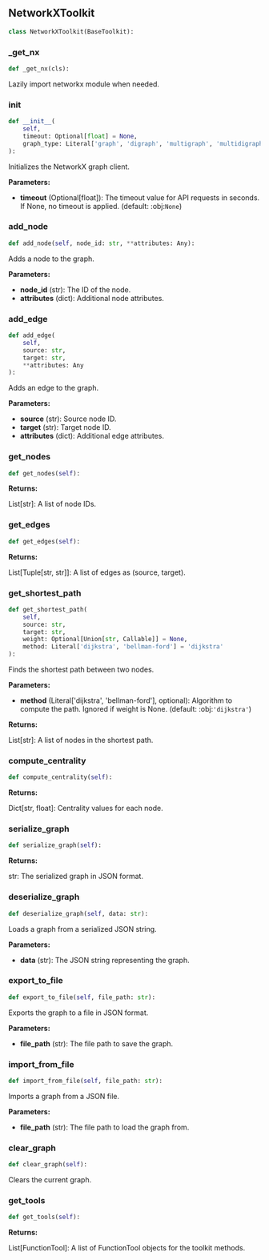 <a id="camel.toolkits.networkx_toolkit"></a>

<a id="camel.toolkits.networkx_toolkit.NetworkXToolkit"></a>

## NetworkXToolkit

```python
class NetworkXToolkit(BaseToolkit):
```

<a id="camel.toolkits.networkx_toolkit.NetworkXToolkit._get_nx"></a>

### _get_nx

```python
def _get_nx(cls):
```

Lazily import networkx module when needed.

<a id="camel.toolkits.networkx_toolkit.NetworkXToolkit.__init__"></a>

### __init__

```python
def __init__(
    self,
    timeout: Optional[float] = None,
    graph_type: Literal['graph', 'digraph', 'multigraph', 'multidigraph'] = 'graph'
):
```

Initializes the NetworkX graph client.

**Parameters:**

- **timeout** (Optional[float]): The timeout value for API requests in seconds. If None, no timeout is applied. (default: :obj:`None`)

<a id="camel.toolkits.networkx_toolkit.NetworkXToolkit.add_node"></a>

### add_node

```python
def add_node(self, node_id: str, **attributes: Any):
```

Adds a node to the graph.

**Parameters:**

- **node_id** (str): The ID of the node.
- **attributes** (dict): Additional node attributes.

<a id="camel.toolkits.networkx_toolkit.NetworkXToolkit.add_edge"></a>

### add_edge

```python
def add_edge(
    self,
    source: str,
    target: str,
    **attributes: Any
):
```

Adds an edge to the graph.

**Parameters:**

- **source** (str): Source node ID.
- **target** (str): Target node ID.
- **attributes** (dict): Additional edge attributes.

<a id="camel.toolkits.networkx_toolkit.NetworkXToolkit.get_nodes"></a>

### get_nodes

```python
def get_nodes(self):
```

**Returns:**

  List[str]: A list of node IDs.

<a id="camel.toolkits.networkx_toolkit.NetworkXToolkit.get_edges"></a>

### get_edges

```python
def get_edges(self):
```

**Returns:**

  List[Tuple[str, str]]: A list of edges as (source, target).

<a id="camel.toolkits.networkx_toolkit.NetworkXToolkit.get_shortest_path"></a>

### get_shortest_path

```python
def get_shortest_path(
    self,
    source: str,
    target: str,
    weight: Optional[Union[str, Callable]] = None,
    method: Literal['dijkstra', 'bellman-ford'] = 'dijkstra'
):
```

Finds the shortest path between two nodes.

**Parameters:**

- **method** (Literal['dijkstra', 'bellman-ford'], optional): Algorithm to compute the path. Ignored if weight is None. (default: :obj:`'dijkstra'`)

**Returns:**

  List[str]: A list of nodes in the shortest path.

<a id="camel.toolkits.networkx_toolkit.NetworkXToolkit.compute_centrality"></a>

### compute_centrality

```python
def compute_centrality(self):
```

**Returns:**

  Dict[str, float]: Centrality values for each node.

<a id="camel.toolkits.networkx_toolkit.NetworkXToolkit.serialize_graph"></a>

### serialize_graph

```python
def serialize_graph(self):
```

**Returns:**

  str: The serialized graph in JSON format.

<a id="camel.toolkits.networkx_toolkit.NetworkXToolkit.deserialize_graph"></a>

### deserialize_graph

```python
def deserialize_graph(self, data: str):
```

Loads a graph from a serialized JSON string.

**Parameters:**

- **data** (str): The JSON string representing the graph.

<a id="camel.toolkits.networkx_toolkit.NetworkXToolkit.export_to_file"></a>

### export_to_file

```python
def export_to_file(self, file_path: str):
```

Exports the graph to a file in JSON format.

**Parameters:**

- **file_path** (str): The file path to save the graph.

<a id="camel.toolkits.networkx_toolkit.NetworkXToolkit.import_from_file"></a>

### import_from_file

```python
def import_from_file(self, file_path: str):
```

Imports a graph from a JSON file.

**Parameters:**

- **file_path** (str): The file path to load the graph from.

<a id="camel.toolkits.networkx_toolkit.NetworkXToolkit.clear_graph"></a>

### clear_graph

```python
def clear_graph(self):
```

Clears the current graph.

<a id="camel.toolkits.networkx_toolkit.NetworkXToolkit.get_tools"></a>

### get_tools

```python
def get_tools(self):
```

**Returns:**

  List[FunctionTool]: A list of FunctionTool objects for the
toolkit methods.
